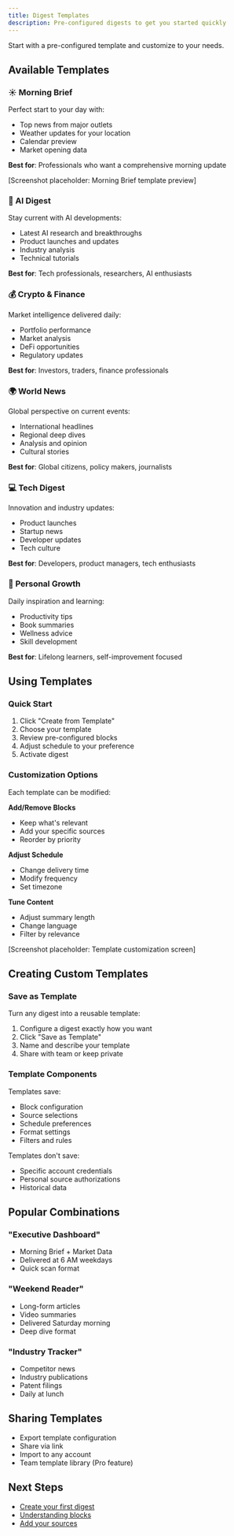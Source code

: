 ```yaml
---
title: Digest Templates
description: Pre-configured digests to get you started quickly
---
```


Start with a pre-configured template and customize to your needs.

## Available Templates

### ☀️ Morning Brief

Perfect start to your day with:
- Top news from major outlets
- Weather updates for your location
- Calendar preview
- Market opening data

**Best for**: Professionals who want a comprehensive morning update

[Screenshot placeholder: Morning Brief template preview]

### 🤖 AI Digest

Stay current with AI developments:
- Latest AI research and breakthroughs
- Product launches and updates
- Industry analysis
- Technical tutorials

**Best for**: Tech professionals, researchers, AI enthusiasts

### 💰 Crypto & Finance

Market intelligence delivered daily:
- Portfolio performance
- Market analysis
- DeFi opportunities
- Regulatory updates

**Best for**: Investors, traders, finance professionals

### 🌍 World News

Global perspective on current events:
- International headlines
- Regional deep dives
- Analysis and opinion
- Cultural stories

**Best for**: Global citizens, policy makers, journalists

### 💻 Tech Digest

Innovation and industry updates:
- Product launches
- Startup news
- Developer updates
- Tech culture

**Best for**: Developers, product managers, tech enthusiasts

### 🌱 Personal Growth

Daily inspiration and learning:
- Productivity tips
- Book summaries
- Wellness advice
- Skill development

**Best for**: Lifelong learners, self-improvement focused

## Using Templates

### Quick Start

1. Click "Create from Template"
2. Choose your template
3. Review pre-configured blocks
4. Adjust schedule to your preference
5. Activate digest

### Customization Options

Each template can be modified:

**Add/Remove Blocks**
- Keep what's relevant
- Add your specific sources
- Reorder by priority

**Adjust Schedule**
- Change delivery time
- Modify frequency
- Set timezone

**Tune Content**
- Adjust summary length
- Change language
- Filter by relevance

[Screenshot placeholder: Template customization screen]

## Creating Custom Templates

### Save as Template

Turn any digest into a reusable template:

1. Configure a digest exactly how you want
2. Click "Save as Template"
3. Name and describe your template
4. Share with team or keep private

### Template Components

Templates save:
- Block configuration
- Source selections
- Schedule preferences
- Format settings
- Filters and rules

Templates don't save:
- Specific account credentials
- Personal source authorizations
- Historical data

## Popular Combinations

### "Executive Dashboard"
- Morning Brief + Market Data
- Delivered at 6 AM weekdays
- Quick scan format

### "Weekend Reader"
- Long-form articles
- Video summaries
- Delivered Saturday morning
- Deep dive format

### "Industry Tracker"
- Competitor news
- Industry publications
- Patent filings
- Daily at lunch

## Sharing Templates

- Export template configuration
- Share via link
- Import to any account
- Team template library (Pro feature)

## Next Steps

- [Create your first digest](/digests/creating-digests)
- [Understanding blocks](/blocks/block-types)
- [Add your sources](/blocks/adding-sources)